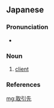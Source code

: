 ==Japanese==
{{ja-kanjitab|と|o1=り|ひ|o2=き|さき|yomi=kun}}

===Pronunciation===
* {{ja-pron|とりひきさき|y=k|acc=0|dev=3|acc_ref=NHK}}

===Noun===
{{ja-noun|とりひきさき}}

# [[client]]

===References===
<references/>

[[mg:取引先]]